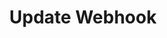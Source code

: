 ---
openapi: patch /webhooks/{webhook_id}
title: Update Webhook
description: Update a specific webhook.
---